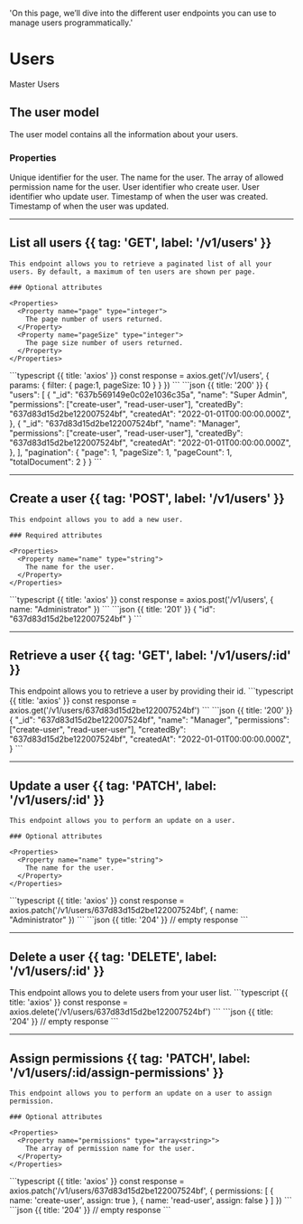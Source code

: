   'On this page, we’ll dive into the different user endpoints you can use to manage users programmatically.'

# Users

Master Users

## The user model

The user model contains all the information about your users.

### Properties

<Properties>
  <Property name="_id" type="string">
    Unique identifier for the user.
  </Property>
  <Property name="name" type="string">
    The name for the user.
  </Property>
  <Property name="permissions" type="array<string>">
    The array of allowed permission name for the user.
  </Property>
  <Property name="createdBy" type="string">
    User identifier who create user.
  </Property>
  <Property name="createdBy" type="string">
    User identifier who update user.
  </Property>
  <Property name="createdAt" type="timestamp">
    Timestamp of when the user was created.
  </Property>
  <Property name="updatedAt" type="timestamp">
    Timestamp of when the user was updated.
  </Property>
</Properties>

---

## List all users {{ tag: 'GET', label: '/v1/users' }}

<Row>
  <Col>

    This endpoint allows you to retrieve a paginated list of all your users. By default, a maximum of ten users are shown per page.

    ### Optional attributes

    <Properties>
      <Property name="page" type="integer">
        The page number of users returned.
      </Property>
      <Property name="pageSize" type="integer">
        The page size number of users returned.
      </Property>
    </Properties>

  </Col>
  <Col sticky>
    <CodeGroup title="Request" tag="GET" label="/v1/users">
    ```typescript {{ title: 'axios' }}
    const response = axios.get('/v1/users', {
      params: {
        filter: {
          page:1,
          pageSize: 10
        }
      }
    })
    ```
    </CodeGroup>
    <CodeGroup title="Response">
    ```json {{ title: '200' }}
    {
      "users": [
        {
          "_id": "637b569149e0c02e1036c35a",
          "name": "Super Admin",
          "permissions": ["create-user", "read-user-user"],
          "createdBy": "637d83d15d2be122007524bf",
          "createdAt": "2022-01-01T00:00:00.000Z",
        },
        {
          "_id": "637d83d15d2be122007524bf",
          "name": "Manager",
          "permissions": ["create-user", "read-user-user"],
          "createdBy": "637d83d15d2be122007524bf",
          "createdAt": "2022-01-01T00:00:00.000Z",
        },
      ],
      "pagination": {
        "page": 1,
        "pageSize": 1,
        "pageCount": 1,
        "totalDocument": 2
      }
    }
    ```
    </CodeGroup>
  </Col>
</Row>

---

## Create a user {{ tag: 'POST', label: '/v1/users' }}

<Row>
  <Col>

    This endpoint allows you to add a new user.

    ### Required attributes

    <Properties>
      <Property name="name" type="string">
        The name for the user.
      </Property>
    </Properties>
  </Col>
  <Col sticky>
    <CodeGroup title="Request" tag="POST" label="/v1/users">
    ```typescript {{ title: 'axios' }}
    const response = axios.post('/v1/users', {
      name: "Administrator"
    })
    ```
    </CodeGroup>
    <CodeGroup title="Response">
    ```json {{ title: '201' }}
    {
      "id": "637d83d15d2be122007524bf"
    }
    ```
    </CodeGroup>
  </Col>
</Row>

---

## Retrieve a user {{ tag: 'GET', label: '/v1/users/:id' }}

<Row>
  <Col>
    This endpoint allows you to retrieve a user by providing their id.
  </Col>
  <Col sticky>
    <CodeGroup title="Request" tag="GET" label="/v1/users/637d83d15d2be122007524bf">
    ```typescript {{ title: 'axios' }}
    const response = axios.get('/v1/users/637d83d15d2be122007524bf')
    ```
    </CodeGroup>
    <CodeGroup title="Response">
    ```json {{ title: '200' }}
    {
      "_id": "637d83d15d2be122007524bf",
      "name": "Manager",
      "permissions": ["create-user", "read-user-user"],
      "createdBy": "637d83d15d2be122007524bf",
      "createdAt": "2022-01-01T00:00:00.000Z",
    }
    ```
    </CodeGroup>
  </Col>
</Row>

---

## Update a user {{ tag: 'PATCH', label: '/v1/users/:id' }}

<Row>
  <Col>

    This endpoint allows you to perform an update on a user.

    ### Optional attributes

    <Properties>
      <Property name="name" type="string">
        The name for the user.
      </Property>
    </Properties>

  </Col>
  <Col sticky>
    <CodeGroup title="Request" tag="PATCH" label="/v1/users/637d83d15d2be122007524bf">
    ```typescript {{ title: 'axios' }}
    const response = axios.patch('/v1/users/637d83d15d2be122007524bf', {
      name: "Administrator"
    })
    ```
    </CodeGroup>
    <CodeGroup title="Response">
    ```json {{ title: '204' }}
    // empty response
    ```
    </CodeGroup>
  </Col>
</Row>

---

## Delete a user {{ tag: 'DELETE', label: '/v1/users/:id' }}

<Row>
  <Col>
    This endpoint allows you to delete users from your user list.
  </Col>
  <Col sticky>
    <CodeGroup title="Request" tag="DELETE" label="/v1/users/637d83d15d2be122007524bf">
    ```typescript {{ title: 'axios' }}
    const response = axios.delete('/v1/users/637d83d15d2be122007524bf')
    ```
    </CodeGroup>
    <CodeGroup title="Response">
    ```json {{ title: '204' }}
    // empty response
    ```
    </CodeGroup>
  </Col>
</Row>

---

## Assign permissions {{ tag: 'PATCH', label: '/v1/users/:id/assign-permissions' }}

<Row>
  <Col>

    This endpoint allows you to perform an update on a user to assign permission.

    ### Optional attributes

    <Properties>
      <Property name="permissions" type="array<string>">
        The array of permission name for the user.
      </Property>
    </Properties>

  </Col>
  <Col sticky>
    <CodeGroup title="Request" tag="PATCH" label="/v1/users/637d83d15d2be122007524bf">
    ```typescript {{ title: 'axios' }}
    const response = axios.patch('/v1/users/637d83d15d2be122007524bf', {
      permissions: [
        {
          name: 'create-user',
          assign: true
        },
        {
          name: 'read-user',
          assign: false
        }
      ]
    })
    ```
    </CodeGroup>
    <CodeGroup title="Response">
    ```json {{ title: '204' }}
    // empty response
    ```
    </CodeGroup>
  </Col>
</Row>
